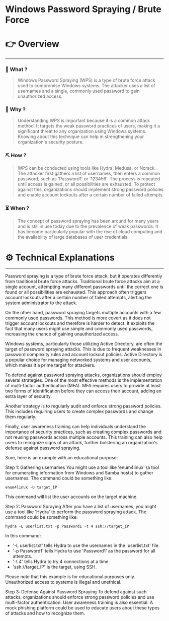 # Windows Password Spraying / Brute Force


# 👉 Overview

---

### 👀 What ?

> Windows Password Spraying (WPS) is a type of brute force attack used to compromise Windows systems. The attacker uses a list of usernames and a single, commonly used password to gain unauthorized access.
> 

### 🧐 Why ?

> Understanding WPS is important because it is a common attack method. It targets the weak password practices of users, making it a significant threat to any organization using Windows systems. Knowing about this technique can help in strengthening your organization's security posture.
> 

### ⛏️ How ?

> WPS can be conducted using tools like Hydra, Medusa, or Ncrack. The attacker first gathers a list of usernames, then enters a common password, such as 'Password1' or '123456'. The process is repeated until access is gained, or all possibilities are exhausted. To protect against this, organizations should implement strong password policies and enable account lockouts after a certain number of failed attempts.
> 

### ⏳ When ?

> The concept of password spraying has been around for many years and is still in use today due to the prevalence of weak passwords. It has become particularly popular with the rise of cloud computing and the availability of large databases of user credentials.
> 

# ⚙️ Technical Explanations

---

Password spraying is a type of brute force attack, but it operates differently from traditional brute force attacks. Traditional brute force attacks aim at a single account, attempting many different passwords until the correct one is found or all possibilities are exhausted. This approach often triggers account lockouts after a certain number of failed attempts, alerting the system administrator to the attack.

On the other hand, password spraying targets multiple accounts with a few commonly used passwords. This method is more covert as it does not trigger account lockouts and therefore is harder to detect. It exploits the fact that many users might use simple and commonly used passwords, increasing the chance of gaining unauthorized access.

Windows systems, particularly those utilizing Active Directory, are often the target of password spraying attacks. This is due to frequent weaknesses in password complexity rules and account lockout policies. Active Directory is a popular choice for managing networked systems and user accounts, which makes it a prime target for attackers.

To defend against password spraying attacks, organizations should employ several strategies. One of the most effective methods is the implementation of multi-factor authentication (MFA). MFA requires users to provide at least two forms of identification before they can access their account, adding an extra layer of security.

Another strategy is to regularly audit and enforce strong password policies. This includes requiring users to create complex passwords and change them regularly.

Finally, user awareness training can help individuals understand the importance of security practices, such as creating complex passwords and not reusing passwords across multiple accounts. This training can also help users to recognize signs of an attack, further bolstering an organization's defense against password spraying.

Sure, here is an example with an educational purpose:

Step 1: Gathering usernames
You might use a tool like 'enum4linux' (a tool for enumerating information from Windows and Samba hosts) to gather usernames. The command could be something like:

```
enum4linux -U target_IP

```

This command will list the user accounts on the target machine.

Step 2: Password Spraying
After you have a list of usernames, you might use a tool like 'Hydra' to perform the password spraying attack. The command could be something like:

```
hydra -L userlist.txt -p Password1 -t 4 ssh://target_IP

```

In this command:

- '-L userlist.txt' tells Hydra to use the usernames in the 'userlist.txt' file.
- '-p Password1' tells Hydra to use 'Password1' as the password for all attempts.
- '-t 4' tells Hydra to try 4 connections at a time.
- 'ssh://target_IP' is the target, using SSH.

Please note that this example is for educational purposes only. Unauthorized access to systems is illegal and unethical.

Step 3: Defense Against Password Spraying
To defend against such attacks, organizations should enforce strong password policies and use multi-factor authentication. User awareness training is also essential. A mock phishing platform could be used to educate users about these types of attacks and how to recognize them.
